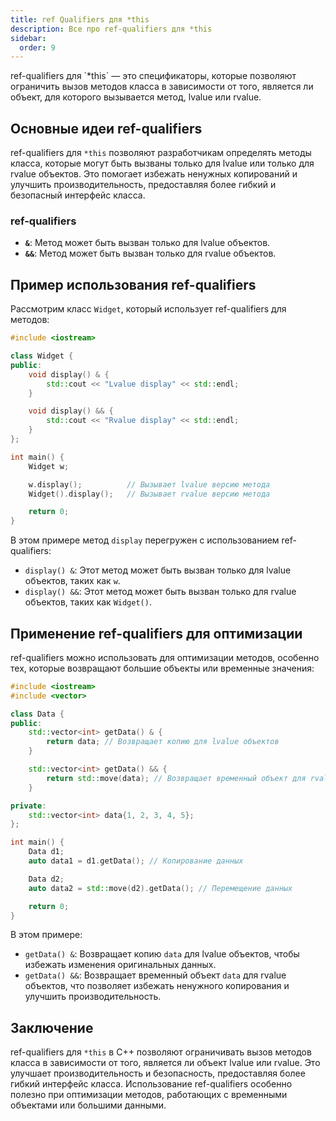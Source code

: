 ```yaml
---
title: ref Qualifiers для *this
description: Все про ref-qualifiers для *this
sidebar:
  order: 9
---
```



<Aside>
ref-qualifiers для `*this` — это спецификаторы, которые позволяют ограничить вызов методов класса в зависимости от того, является ли объект, для которого вызывается метод, lvalue или rvalue.
</Aside>

## Основные идеи ref-qualifiers

ref-qualifiers для `*this` позволяют разработчикам определять методы класса, которые могут быть вызваны только для lvalue или только для rvalue объектов. Это помогает избежать ненужных копирований и улучшить производительность, предоставляя более гибкий и безопасный интерфейс класса.

### ref-qualifiers

- **`&`**: Метод может быть вызван только для lvalue объектов.
- **`&&`**: Метод может быть вызван только для rvalue объектов.

## Пример использования ref-qualifiers

Рассмотрим класс `Widget`, который использует ref-qualifiers для методов:

```cpp
#include <iostream>

class Widget {
public:
    void display() & {
        std::cout << "Lvalue display" << std::endl;
    }

    void display() && {
        std::cout << "Rvalue display" << std::endl;
    }
};

int main() {
    Widget w;

    w.display();          // Вызывает lvalue версию метода
    Widget().display();   // Вызывает rvalue версию метода

    return 0;
}
```

В этом примере метод `display` перегружен с использованием ref-qualifiers:
- `display() &`: Этот метод может быть вызван только для lvalue объектов, таких как `w`.
- `display() &&`: Этот метод может быть вызван только для rvalue объектов, таких как `Widget()`.

## Применение ref-qualifiers для оптимизации

ref-qualifiers можно использовать для оптимизации методов, особенно тех, которые возвращают большие объекты или временные значения:

```cpp
#include <iostream>
#include <vector>

class Data {
public:
    std::vector<int> getData() & {
        return data; // Возвращает копию для lvalue объектов
    }

    std::vector<int> getData() && {
        return std::move(data); // Возвращает временный объект для rvalue объектов
    }

private:
    std::vector<int> data{1, 2, 3, 4, 5};
};

int main() {
    Data d1;
    auto data1 = d1.getData(); // Копирование данных

    Data d2;
    auto data2 = std::move(d2).getData(); // Перемещение данных

    return 0;
}
```

В этом примере:
- `getData() &`: Возвращает копию `data` для lvalue объектов, чтобы избежать изменения оригинальных данных.
- `getData() &&`: Возвращает временный объект `data` для rvalue объектов, что позволяет избежать ненужного копирования и улучшить производительность.

## Заключение

ref-qualifiers для `*this` в C++ позволяют ограничивать вызов методов класса в зависимости от того, является ли объект lvalue или rvalue. Это улучшает производительность и безопасность, предоставляя более гибкий интерфейс класса. Использование ref-qualifiers особенно полезно при оптимизации методов, работающих с временными объектами или большими данными.

